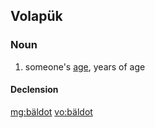 ==Volapük==

===Noun===
{{infl|vo|noun}}

# someone's [[age]], years of age

====Declension====
{{vo-decl-noun}}

[[mg:bäldot]]
[[vo:bäldot]]